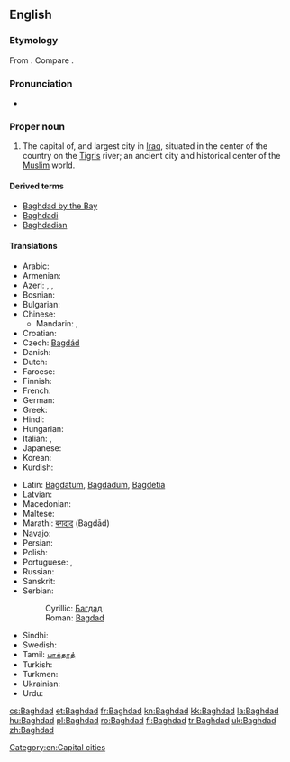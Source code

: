 {{wikipedia}}
==English==

===Etymology===
From {{etyl|pal|en}} {{term||lang=pal|tr=bag-dād, bag-dāt||given by god}}. Compare {{etyl|ae|-}} {{term|tr=bağō-dâta|lang=ae}}.

===Pronunciation===
* {{IPA|/bægˈdæd/}}

===Proper noun===
{{en-proper noun}}

# The capital of, and largest city in [[Iraq]], situated in the center of the country on the [[Tigris]] river; an ancient city and historical center of the [[Muslim]] world.

====Derived terms====
* [[Baghdad by the Bay]]
* [[Baghdadi]]
* [[Baghdadian]]

====Translations====
{{trans-top|Baghdad}}
* Arabic: {{t+|ar|بغداد|m|tr=baghdaad}}
* Armenian: {{t-|hy|Բաղդադ|tr=Baġdad}}
* Azeri: {{t-|az|Bağdad}}, {{t-|az|Бағдад}}, {{t-|az|بغداد|sc=fa-Arab}}
* Bosnian: {{t-|bs|Bagdad|m}}
* Bulgarian: {{t-|bg|Багдад|m|tr=Bagdád}}
* Chinese:
** Mandarin: {{t|cmn|巴格達|sc=Hani}}, {{t|cmn|巴格达|tr=Bāgédá|sc=Hani}}
* Croatian: {{t+|hr|Bagdad|m}}
* Czech: [[Bagdád]] {{m}}
* Danish: {{t-|da|Bagdad}}
* Dutch: {{t-|nl|Bagdad}}
* Faroese: {{t-|fo|Bagdad}}
* Finnish: {{t+|fi|Bagdad}}
* French: {{t+|fr|Bagdad}}
* German: {{t+|de|Bagdad}}
* Greek: {{t+|el|Βαγδάτη}}
* Hindi: {{t-|hi|बग़दाद|tr=Baġdād|xs=Hindi}}
* Hungarian: {{t+|hu|Bagdad}}
* Italian: {{t-|it|Bagdad|f}}, {{t-|it|Baghdad|f}}
* Japanese: {{t-|ja|バグダード|tr=Bagudādo}}
* Korean: {{t-|ko|바그다드|tr=Bageudadeu|sc=Hang}}
* Kurdish: {{t+|ku|Bexda|f}}
{{trans-mid}}
* Latin: [[Bagdatum]], [[Bagdadum]], [[Bagdetia]]
* Latvian: {{t+|lv|Bagdāde|xs=Latvian}}
* Macedonian: {{t-|mk|Багдад|m|tr=Bagdád}}
* Maltese: {{t-|mt|Bagdad|xs=Maltese}}
* Marathi: [[बगदाद]] (Bagdād)
* Navajo: {{tø|nv|Báhdaʼ}}
* Persian: {{t-|fa|بغداد|tr=Bağdâd|xs=Persian}}
* Polish: {{t+|pl|Bagdad|m}}
* Portuguese: {{t-|pt|Bagdá}}, {{t+|pt|Bagdade}}
* Russian: {{t+|ru|Багдад|m|tr=Bagdád}}
* Sanskrit: {{t|sa|भगदत्त|tr=bhagadatta|sc=Deva}}
* Serbian:
*: Cyrillic: [[Багдад]] {{m}}
*: Roman: [[Bagdad]] {{m}}
* Sindhi: {{sd-Arab|[[بغداد]]}} {{m}}
* Swedish: {{t-|sv|Bagdad}}
* Tamil: [[பாக்தாத்]]
* Turkish: {{t+|tr|Bağdat}}
* Turkmen: {{t-|tk|Bagdat}}
* Ukrainian: {{t-|uk|Багдад|m|tr=Bahdád|xs=Ukrainian}}
* Urdu: {{t-|ur|بغداد|tr=Baġdād|xs=Urdu}}
{{trans-bottom}}

[[Category:en:Capital cities]]

[[cs:Baghdad]]
[[et:Baghdad]]
[[fr:Baghdad]]
[[kn:Baghdad]]
[[kk:Baghdad]]
[[la:Baghdad]]
[[hu:Baghdad]]
[[pl:Baghdad]]
[[ro:Baghdad]]
[[fi:Baghdad]]
[[tr:Baghdad]]
[[uk:Baghdad]]
[[zh:Baghdad]]